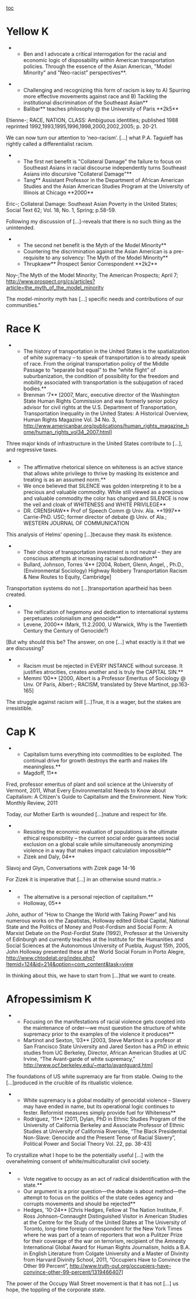 [[toc]]
=Yellow K= 

**Ben and I advocate a critical interrogation for the racial and economic logic of disposability within American transportation policies. Through the essence of the Asian American, "Model Minority" and "Neo-racist" perspectives**.

**Challenging and recognizing this form of racism is key to A) Spurring more effective movements against race and B) Tackling the institutional discrimination of the Southeast Asian**
**Balibar** teaches philosophy @ the University of Paris **2k5**
Etienne-; RACE, NATION, CLASS: Ambiguous identities; published 1988 reprinted 1992,1993,1995,1996,1998,2000,2002,2005; p. 20-21.

We can now turn our attention to ‘neo-racism’. [...] what P.A. Taguieff has rightly called a differentialist racism.

**The first net benefit is "Collateral Damage" the failure to focus on Southeast Asians in racial discourse independently turns Southeast Asians into discursive "Collateral Damage"**
**Tang** Assistant Professor in the Department of African American Studies and the Asian American Studies Program at the University of Illinois at Chicago **2000**
Eric-; Collateral Damage: Southeast Asian Poverty in the United States; Social Text 62; Vol. 18, No. 1, Spring; p.58-59.

Following my discussion of [...]-reveals that there is no such thing as the unintended.

**The second net benefit is the Myth of the Model Minority**
**Countering the discrimination against the Asian American is a pre-requisite to any solvency: The Myth of the Model Minority**
**Thrupkaew** Prospect Senior Correspondent **2k2**
Noy-;The Myth of the Model Minority; The American Prospects; April 7;
[[http://www.prospect.org/cs/articles?article=the_myth_of_the_model_minority]]

The model-minority myth has [...] specific needs and contributions of our communities."

=Race K= 

**The history of transportation in the United States is the spatialization of white supremacy – to speak of transportation is to already speak of race. From the original transportation policy of the Middle Passage to “separate but equal” to the “white flight” of suburbanization, the condition of possibility for the freedom and mobility associated with transportation is the subjugation of raced bodies.**
**Brenman ‘7** [2007, Marc, executive director of the Washington State Human Rights Commission and was formerly senior policy advisor for civil rights at the U.S. Department of Transportation, Transportation Inequality in the United States: A Historical Overview, Human Rights Magazine Vol. 34 No. 3, http://www.americanbar.org/publications/human_rights_magazine_home/human_rights_vol34_2007.html]

Three major kinds of infrastructure in the United States contribute to […], and regressive taxes.

**The affirmative rhetorical silence on whiteness is an active stance that allows white privilege to thrive by masking its existence and treating is as an assumed norm.**
**We once believed that SILENCE was golden interpreting it to be a precious and valuable commodity. While still viewed as a precious and valuable commodity the color has changed and SILENCE is now the veil and cloak of WHITENESS and WHITE PRIVILEGE**
**DR. CRENSHAW** Prof of Speech Comm @ Univ. Ala. **1997** Carrie-PhD. USC; former director of debate @ Univ. of Ala.; WESTERN JOURNAL OF COMMUNICATION

This analysis of Helms’ opening […]because they mask its existence.

**Their choice of transportation investment is not neutral – they are conscious attempts at increasing racial subordination**
**Bullard, Johnson, Torres ‘4** [2004, Robert, Glenn, Angel, , Ph.D., (Environmental Sociology) Highway Robbery Transportation Racism & New Routes to Equity, Cambridge]

Transportation systems do not […]transportation apartheid has been created.

**The reification of hegemony and dedication to international systems perpetuates colonialism and genocide**
**Levene, 2000** (Mark, 11.2.2000, U Warwick, Why is the Twentieth Century the Century of Genocide?)

[But why should this be? The answer, on one […] what exactly is it that we are discussing?

**Racism must be rejected in EVERY INSTANCE without surcease. It justifies atrocities, creates another and is truly the CAPITAL SIN.**
**Memmi ’00** [2000, Albert is a Professor Emeritus of Sociology @ Unv. Of Paris, Albert-; RACISM, translated by Steve Martinot, pp.163-165]

The struggle against racism will […]True, it is a wager, but the stakes are irresistible.

=Cap K= 

**Capitalism turns everything into commodities to be exploited. The continual drive for growth destroys the earth and makes life meaningless.**
**Magdoff, 11**
Fred, professor emeritus of plant and soil science at the University of Vermont, 2011, What Every Environmentalist Needs to Know about Capitalism: A Citizen's Guide to Capitalism and the Environment. New York: Monthly Review, 2011

Today, our Mother Earth is wounded […]nature and respect for life.

**Resisting the economic evaluation of populations is the ultimate ethical responsibility – the current social order guarantees social exclusion on a global scale while simultaneously anonymizing violence in a way that makes impact calculation impossible**
**Zizek and Daly, 04**
Slavoj and Glyn, Conversations with Zizek page 14-16

For Zizek it is imperative that […] in an otherwise sound matrix.>

**The alternative is a personal rejection of capitalism.**
**Holloway, 05**
John, author of “How to Change the World with Taking Power” and his numerous works on the Zapatistas, Holloway edited Global Capital, National State and the Politics of Money and Post-Fordism and Social Form: A Marxist Debate on the Post-Fordist State (1992), Professor at the University of Edinburgh and currently teaches at the Institute for the Humanities and Social Sciences at the Autonomous University of Puebla, August 15th, 2005, John Holloway presented these at the World Social Forum in Porto Alegre, [[http://www.chtodelat.org/index.php?Itemid=124&id=214&option=com_content&task=view]]

In thinking about this, we have to start from […]that we want to create.

=Afropessimism K= 

**Focusing on the manifestations of racial violence gets coopted into the maintenance of order—we must question the structure of white supremacy prior to the examples of the violence it produces**
**Martinot and Sexton, ’03** [2003, Steve Martinot is a profesor at San Francisco State University and Jared Sexton has a PhD in ethnic studies from UC Berkeley, Director, African American Studies at UC Irvine, “The Avant-garde of white supremacy,” [[http://www.ocf.berkeley.edu/~marto/avantguard.htm]]]

The foundations of US white supremacy are far from stable. Owing to the […]produced in the crucible of its ritualistic violence.

**White supremacy is a global modality of genocidal violence – Slavery may have ended in name, but its operational logic continues to fester. Reformist measures simply provide fuel for Whiteness**
**Rodriguez, ’11** [2011, Dylan, PhD in Ethnic Studies Program of the University of California Berkeley and Associate Professor of Ethnic Studies at University of California Riverside, “The Black Presidential Non-Slave: Genocide and the Present Tense of Racial Slavery”, Political Power and Social Theory Vol. 22, pp. 38-43]

To crystallize what I hope to be the potentially useful […] with the overwhelming consent of white/multiculturalist civil society.

**Vote negative to occupy as an act of radical disidentification with the state.**
**Our argument is a prior question—the debate is about method—the attempt to focus on the politics of the state cedes agency and corrupts movements and should be rejected**
**Hedges, ’10-24** [Chris Hedges, Fellow at The Nation Institute, F. Ross Johnson-Connaught Distinguished Visitor in American Studies at the Centre for the Study of the United States at The University of Toronto, long-time foreign correspondent for the New York Times where he was part of a team of reporters that won a Pulitzer Prize for their coverage of the war on terrorism, recipient of the Amnesty International Global Award for Human Rights Journalism, holds a B.A. in English Literature from Colgate University and a Master of Divinity from Harvard Divinity School, 2011, “Occupiers Have to Convince the Other 99 Percent”, [[http://www.truth-out.org/occupiers-have-convince-other-99-percent/1319466407]]]

The power of the Occupy Wall Street movement is that it has not […] us hope, the toppling of the corporate state.